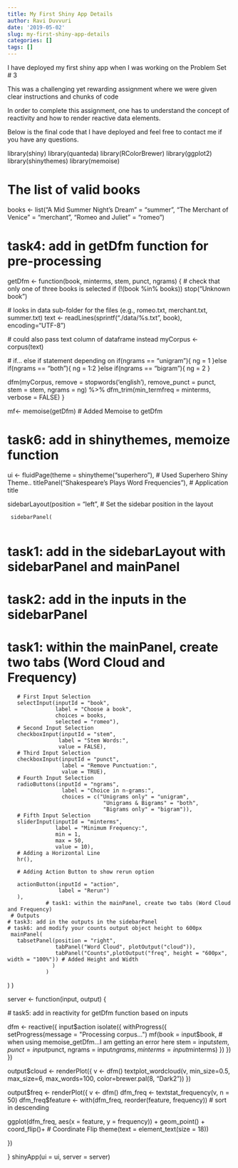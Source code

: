 ```yaml
---
title: My First Shiny App Details
author: Ravi Duvvuri
date: '2019-05-02'
slug: my-first-shiny-app-details
categories: []
tags: []
---
```


I have deployed my first shiny app when I was working on the Problem Set # 3

This was a challenging yet rewarding assignment where we were given clear instructions and chunks of code

In order to complete this assignment, one has to understand the concept of reactivity and how to render reactive data elements.

Below is the final code that I have deployed and feel free to contact me if you have any questions.

library(shiny)
library(quanteda)
library(RColorBrewer)
library(ggplot2)
library(shinythemes)
library(memoise)

# The list of valid books
books <- list("A Mid Summer Night's Dream" = "summer",
              "The Merchant of Venice" = "merchant",
              "Romeo and Juliet" = "romeo")

# task4: add in getDfm function for pre-processing

getDfm <- function(book, minterms, stem, punct, ngrams) {
  # check that only one of three books is selected
  if (!(book %in% books))
    stop("Unknown book")
  
  # looks in data sub-folder for the files (e.g., romeo.txt, merchant.txt, summer.txt)
  text <- readLines(sprintf("./data/%s.txt", book), encoding="UTF-8")
  
  # could also pass text column of dataframe instead
  myCorpus <- corpus(text)
  
  # if... else if statement depending on 
  if(ngrams == "unigram"){
    ng = 1
  }else if(ngrams == "both"){
    ng = 1:2
  }else if(ngrams == "bigram"){
    ng = 2
  }
  
  dfm(myCorpus, remove = stopwords('english'), 
      remove_punct = punct, stem = stem, ngrams = ng) %>%
    dfm_trim(min_termfreq = minterms, verbose = FALSE)
}

mf<- memoise(getDfm) # Added Memoise to getDfm

# task6: add in shinythemes, memoize function

ui <- fluidPage(theme = shinytheme("superhero"), # Used Superhero Shiny Theme..
  titlePanel("Shakespeare's Plays Word Frequencies"), # Application title
  
  sidebarLayout(position = "left", # Set the sidebar position in the layout
                
     sidebarPanel(
                  
# task1: add in the sidebarLayout with sidebarPanel and mainPanel
       
# task2: add in the inputs in the sidebarPanel
       
# task1: within the mainPanel, create two tabs (Word Cloud and Frequency)


       # First Input Selection
       selectInput(inputId = "book", 
                   label = "Choose a book",
                   choices = books, 
                   selected = "romeo"),
       # Second Input Selection
       checkboxInput(inputId = "stem", 
                    label = "Stem Words:",
                    value = FALSE),
       # Third Input Selection
       checkboxInput(inputId = "punct", 
                     label = "Remove Punctuation:",
                     value = TRUE),
       # Fourth Input Selection
       radioButtons(inputId = "ngrams", 
                     label = "Choice in n-grams:",
                     choices = c("Unigrams only" = "unigram",
                                  "Unigrams & Bigrams" = "both",
                                  "Bigrams only" = "bigram")),
       # Fifth Input Selection
       sliderInput(inputId = "minterms", 
                   label = "Minimum Frequency:",
                   min = 1,
                   max = 50,
                   value = 10),
       # Adding a Horizontal Line
       hr(),
                  
       # Adding Action Button to show rerun option
                  
       actionButton(inputId = "action",
                    label = "Rerun")
       ),
                # task1: within the mainPanel, create two tabs (Word Cloud and Frequency)
     # Outputs
    # task3: add in the outputs in the sidebarPanel
    # task6: and modify your counts output object height to 600px
     mainPanel(
       tabsetPanel(position = "right",
                   tabPanel("Word Cloud", plotOutput("cloud")), 
                   tabPanel("Counts",plotOutput("freq", height = "600px", width = "100%")) # Added Height and Width
                  )
                )
)
)
 
server <- function(input, output) {
  
  # task5: add in reactivity for getDfm function based on inputs
  
  dfm <- reactive({
    input$action
    isolate({
      withProgress({
        setProgress(message = "Processing corpus...")
          mf(book = input$book, # when using memoise_getDfm...I am getting an error here
                 stem = input$stem, 
                 punct = input$punct, 
                 ngrams = input$ngrams, 
                 minterms = input$minterms)
    })
    })
    })
  
output$cloud <- renderPlot({
  v <- dfm()
  textplot_wordcloud(v,
                     min_size=0.5,
                     max_size=6,
                     max_words=100,
                     color=brewer.pal(8, "Dark2"))
 })

output$freq <- renderPlot({
  v <- dfm()
  dfm_freq <- textstat_frequency(v, n = 50)
  dfm_freq$feature <- with(dfm_freq, reorder(feature, frequency)) # sort in descending

  ggplot(dfm_freq, aes(x = feature, y = frequency)) +
           geom_point() +
           coord_flip()+ # Coordinate Flip
           theme(text = element_text(size = 18))

})
  
} 
shinyApp(ui = ui, server = server)



